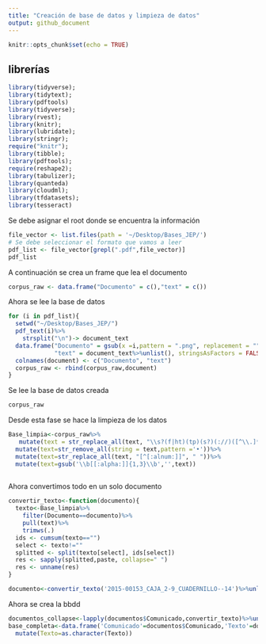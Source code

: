 ```yaml
---
title: "Creación de base de datos y limpieza de datos"
output: github_document
---
```


```r
knitr::opts_chunk$set(echo = TRUE)
```

## librerías

```r
library(tidyverse);
library(tidytext);
library(pdftools)
library(tidyverse);
library(rvest);
library(knitr);
library(lubridate);
library(stringr);
require("knitr");
library(tibble);
library(pdftools);
require(reshape2);
library(tabulizer);
library(quanteda)
library(cloudml);
library(tfdatasets);
library(tesseract)
```



Se debe asignar el root donde se encuentra la información


```r
file_vector <- list.files(path = '~/Desktop/Bases_JEP/')
# Se debe seleccionar el formato que vamos a leer
pdf_list <- file_vector[grepl(".pdf",file_vector)]
pdf_list
```


A continuación se crea un frame que lea el documento

```r
corpus_raw <- data.frame("Documento" = c(),"text" = c())
```

Ahora se lee la base de datos

```r
for (i in pdf_list){
  setwd("~/Desktop/Bases_JEP/")
  pdf_text(i)%>% 
    strsplit("\n")-> document_text
  data.frame("Documento" = gsub(x =i,pattern = ".png", replacement = ""), 
             "text" = document_text%>%unlist(), stringsAsFactors = FALSE) -> document
  colnames(document) <- c("Documento", "text")
  corpus_raw <- rbind(corpus_raw,document) 
}
```

Se lee la base de datos creada 

```r
corpus_raw
```

Desde esta fase se hace la limpieza de los datos

```r
Base_limpia<-corpus_raw%>%
   mutate(text = str_replace_all(text, "\\s?(f|ht)(tp)(s?)(://)([^\\.]*)[\\.:|/](\\S*)", ""))%>%
  mutate(text=str_remove_all(string = text,pattern ='•'))%>%
  mutate(text=str_replace_all(text, "[^[:alnum:]]", " "))%>%
  mutate(text=gsub('\\b[[:alpha:]]{1,3}\\b','',text))
  
```


Ahora convertimos todo en un solo documento 

```r
convertir_texto<-function(documento){
  texto<-Base_limpia%>%
    filter(Documento==documento)%>%
    pull(text)%>%
    trimws(.)
  ids <- cumsum(texto=="")
  select <- texto!=""
  splitted <- split(texto[select], ids[select])
  res <- sapply(splitted,paste, collapse=" ")
  res <- unname(res)
}

```


```r
documento<-convertir_texto('2015-00153_CAJA_2-9_CUADERNILLO--14')%>%unlist()

```

Ahora se crea la bbdd
```r
documentos_collapse<-lapply(documentos$Comunicado,convertir_texto)%>%unlist()
base_completa<-data.frame('Comunicado'=documentos$Comunicado,'Texto'=documentos_collapse)%>%
  mutate(Texto=as.character(Texto))
```

